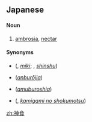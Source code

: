 ==Japanese==
{{rfv}}
{{ja-kanjitab|神|食}}

====Noun====
{{ja-noun|しんし}}

# [[ambrosia]], [[nectar]]

====Synonyms====
* {{l|ja|神酒}} ({{l|ja|みき}}, ''[[miki]]''; {{l|ja|しんしゅ}}, ''[[shinshu]]'')
* {{l|ja|アンブロージア}} (''[[anburōjia]]'')
* {{l|ja|アムブロシア}} (''[[amuburoshia]]'')
* {{l|ja|神々の食物}} ({{l|ja|かみがみのしょくもつ}}, ''[[kamigami no shokumotsu]]'')

[[zh:神食]]